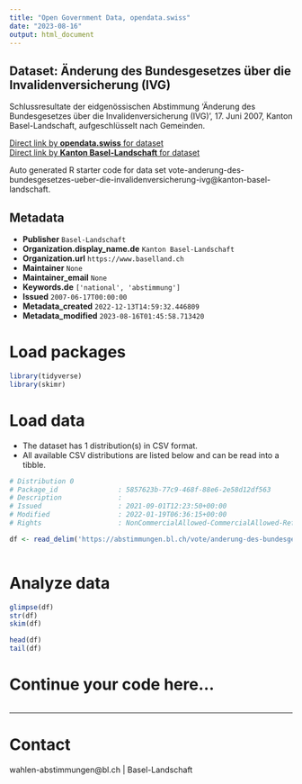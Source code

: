 ```yaml
---
title: "Open Government Data, opendata.swiss"
date: "2023-08-16"
output: html_document
---
```


## Dataset: Änderung des Bundesgesetzes über die Invalidenversicherung (IVG)

Schlussresultate der eidgenössischen Abstimmung 'Änderung des Bundesgesetzes über die Invalidenversicherung (IVG)', 17. Juni 2007, Kanton Basel-Landschaft, aufgeschlüsselt nach Gemeinden.

[Direct link by **opendata.swiss** for dataset](https://opendata.swiss/de/dataset/anderung-des-bundesgesetzes-uber-die-invalidenversicherung-ivg)<br>
[Direct link by **Kanton Basel-Landschaft** for dataset](https://abstimmungen.bl.ch/vote/anderung-des-bundesgesetzes-ueber-die-invalidenversicherung-ivg/data)

Auto generated R starter code for data set vote-anderung-des-bundesgesetzes-ueber-die-invalidenversicherung-ivg@kanton-basel-landschaft.

## Metadata

- **Publisher** `Basel-Landschaft`
- **Organization.display_name.de** `Kanton Basel-Landschaft`
- **Organization.url** `https://www.baselland.ch`
- **Maintainer** `None`
- **Maintainer_email** `None`
- **Keywords.de** `['national', 'abstimmung']`
- **Issued** `2007-06-17T00:00:00`
- **Metadata_created** `2022-12-13T14:59:32.446809`
- **Metadata_modified** `2023-08-16T01:45:58.713420`


# Load packages

```r

library(tidyverse)
library(skimr)

```

# Load data

-   The dataset has 1 distribution(s) in CSV format.
-   All available CSV distributions are listed below and can be read into a tibble.

```r

# Distribution 0
# Package_id               : 5857623b-77c9-468f-88e6-2e58d12df563
# Description              : 
# Issued                   : 2021-09-01T12:23:50+00:00
# Modified                 : 2022-01-19T06:36:15+00:00
# Rights                   : NonCommercialAllowed-CommercialAllowed-ReferenceRequired

df <- read_delim('https://abstimmungen.bl.ch/vote/anderung-des-bundesgesetzes-ueber-die-invalidenversicherung-ivg/data-csv')



```

# Analyze data

```r

glimpse(df)
str(df)
skim(df)

head(df)
tail(df)

```

# Continue your code here...

```r

```

------------------------------------------------------------------------

# Contact

wahlen-abstimmungen@bl.ch | Basel-Landschaft
